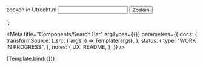 <!--
@license EUPL-1.2
Copyright (c) 2021 Robbert Broersma
-->




<label for="searchHomepage" class="utrecht-searchlabel">zoeken in Utrecht.nl</label>
<input type="text" id="searchHomepage" class="utrecht-textbox" name="q" autocomplete="off" spellcheck="false" value="" aria-autocomplete="list" aria-haspopup="true" placeholder="">
<input type="submit" value="Zoeken" id="inputButton" class="utrecht-button" title="Start zoekopdracht">
</div>`;

<Meta
  title="Components/Search Bar"
  argTypes={{}}
  parameters={{
    docs: {
      transformSource: (_src, { args }) => Template(args),
    },
    status: {
      type: "WORK IN PROGRESS",
    },
    notes: {
      UX: README,
    },
  }}
/>


<Canvas>
  <Story
    name="Search Bar"
    args={{}}
  >
    {Template.bind({})}
  </Story>
</Canvas>

<ArgsTable story="Search Bar" />
